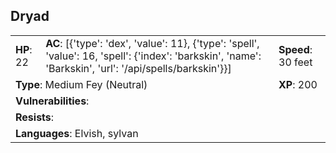 ## Dryad {#monster-dryad}

```{=html}
<table class="table table-striped">
    <tbody>
        <tr>                    
            <td><b>HP</b>: 22</td>
            <td><b>AC</b>: [{'type': 'dex', 'value': 11}, {'type': 'spell', 'value': 16, 'spell': {'index': 'barkskin', 'name': 'Barkskin', 'url': '/api/spells/barkskin'}}]</td>
            <td><b>Speed</b>: 30 feet</td>
        </tr>
        <tr>
            <td colspan="2"><b>Type</b>: Medium Fey (Neutral)</td>
            <td><b>XP</b>: 200</td>
        </tr>
        <tr>
            <td colspan="3"><b>Vulnerabilities</b>: </td>
        </tr>
        <tr>
            <td colspan="3"><b>Resists</b>: </td>
        </tr>
        <tr>
            <td colspan="3"><b>Languages</b>: Elvish, sylvan</td>
        </tr>
    </tbody>
</table>
```
